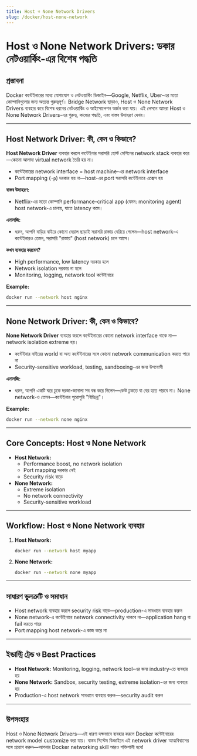 ```yaml
---
title: Host ও None Network Drivers
slug: /docker/host-none-network
---
```


# Host ও None Network Drivers: ডকার নেটওয়ার্কিং-এর বিশেষ পদ্ধতি

## প্রস্তাবনা

Docker কন্টেইনারের মধ্যে যোগাযোগ ও নেটওয়ার্কিং ডিজাইন—Google, Netflix, Uber-এর মতো কোম্পানিগুলোর জন্য অত্যন্ত গুরুত্বপূর্ণ। Bridge Network ছাড়াও, Host ও None Network Drivers ব্যবহার করে বিশেষ ধরনের নেটওয়ার্কিং ও আইসোলেশন অর্জন করা যায়। এই লেসনে আমরা Host ও None Network Drivers-এর গুরুত্ব, কাজের পদ্ধতি, এবং বাস্তব উদাহরণ দেখব।

---

## Host Network Driver: কী, কেন ও কিভাবে?

**Host Network Driver** ব্যবহার করলে কন্টেইনার সরাসরি হোস্ট মেশিনের network stack ব্যবহার করে—কোনো আলাদা virtual network তৈরি হয় না।

- কন্টেইনারের network interface = host machine-এর network interface
- Port mapping (`-p`) দরকার হয় না—host-এর port সরাসরি কন্টেইনারে এক্সেস হয়

**বাস্তব উদাহরণ:**
- Netflix-এর মতো কোম্পানি performance-critical app (যেমন: monitoring agent) host network-এ চালায়, যাতে latency কমে।

**এনালজি:**
- ধরুন, আপনি বাড়ির বাইরে কোনো দেয়াল ছাড়াই সরাসরি রাস্তায় বেরিয়ে গেলেন—host network-এ কন্টেইনারও তেমন, সরাসরি "রাস্তায়" (host network) চলে আসে।

**কখন ব্যবহার করবেন?**
- High performance, low latency দরকার হলে
- Network isolation দরকার না হলে
- Monitoring, logging, network tool কন্টেইনারে

**Example:**
```bash
docker run --network host nginx
```

---

## None Network Driver: কী, কেন ও কিভাবে?

**None Network Driver** ব্যবহার করলে কন্টেইনারের কোনো network interface থাকে না—network isolation extreme হয়।

- কন্টেইনার বাইরের world বা অন্য কন্টেইনারের সঙ্গে কোনো network communication করতে পারে না
- Security-sensitive workload, testing, sandboxing-এর জন্য উপযোগী

**এনালজি:**
- ধরুন, আপনি একটি ঘরে ঢুকে দরজা-জানালা সব বন্ধ করে দিলেন—কেউ ঢুকতে বা বের হতে পারবে না। None network-ও তেমন—কন্টেইনার পুরোপুরি "বিচ্ছিন্ন"।

**Example:**
```bash
docker run --network none nginx
```

---

## Core Concepts: Host ও None Network

- **Host Network:**
    - Performance boost, no network isolation
    - Port mapping দরকার নেই
    - Security risk বাড়ে
- **None Network:**
    - Extreme isolation
    - No network connectivity
    - Security-sensitive workload

---

## Workflow: Host ও None Network ব্যবহার

1. **Host Network:**
    ```bash
    docker run --network host myapp
    ```
2. **None Network:**
    ```bash
    docker run --network none myapp
    ```

---

## সাধারণ ভুলত্রুটি ও সমাধান

- Host network ব্যবহার করলে security risk বাড়ে—production-এ সাবধানে ব্যবহার করুন
- None network-এ কন্টেইনারে network connectivity থাকবে না—application hang বা fail করতে পারে
- Port mapping host network-এ কাজ করে না

---

## ইন্ডাস্ট্রি ট্রেন্ড ও Best Practices

- **Host Network:** Monitoring, logging, network tool-এর জন্য industry-তে ব্যবহার হয়
- **None Network:** Sandbox, security testing, extreme isolation-এর জন্য ব্যবহার হয়
- Production-এ host network সাবধানে ব্যবহার করুন—security audit করুন

---

## উপসংহার

Host ও None Network Drivers—এই ধারণা দক্ষভাবে ব্যবহার করলে Docker কন্টেইনারের network model customize করা যায়। বাস্তব সিস্টেম ডিজাইনে এই network driver আত্মবিশ্বাসের সঙ্গে প্রয়োগ করুন—আপনার Docker networking skill আরও শক্তিশালী হবে!
